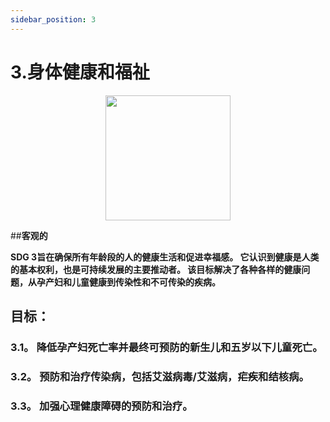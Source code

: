 ```yaml
---
sidebar_position: 3
---
```

# 3.身体健康和福祉
<p align="center"><img src="https://www.un.org/sustainabledevelopment/wp-content/uploads/2019/08/E-Goal-03-1024x1024.png" width="200" height="200"/></p>

##**客观的**

**SDG 3旨在确保所有年龄段的人的健康生活和促进幸福感。 它认识到健康是人类的基本权利，也是可持续发展的主要推动者。 该目标解决了各种各样的健康问题，从孕产妇和儿童健康到传染性和不可传染的疾病。**

 ## 目标： 

 ### 3.1。 降低孕产妇死亡率并最终可预防的新生儿和五岁以下儿童死亡。 

 ### 3.2。 预防和治疗传染病，包括艾滋病毒/艾滋病，疟疾和结核病。 

 ### 3.3。 加强心理健康障碍的预防和治疗。